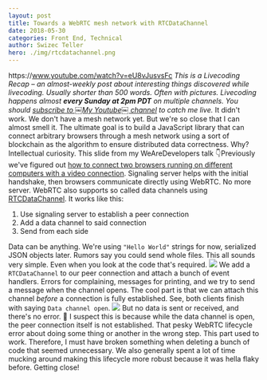 ```yaml
---
layout: post
title: Towards a WebRTC mesh network with RTCDataChannel
date: 2018-05-30
categories: Front End, Technical
author: Swizec Teller
hero: ./img/rtcdatachannel.png
---
```


https&#x3A;//www.youtube.com/watch?v=eU8vJusvsFc _This is a Livecoding Recap – an almost-weekly post about interesting things discovered while livecoding. Usually shorter than 500 words. Often with pictures. Livecoding happens almost **every Sunday at 2pm PDT** on multiple channels. You should [subscribe to ￼My Youtube￼ channel](https://www.youtube.com/user/theswizec) to catch me live._ It didn't work. We don't have a mesh network yet. But we're so close that I can almost smell it. The ultimate goal is to build a JavaScript library that can connect arbitrary browsers through a mesh network using a sort of blockchain as the algorithm to ensure distributed data correctness. Why? Intellectual curiosity. This slide from my WeAreDevelopers talk 👇Previously we've figured out [how to connect two browsers running on different computers with a video connection](https://swizec.com/blog/learning-webrtc-peer-peer-communication-connecting-browsers-different-devices/swizec/8383). Signaling server helps with the initial handshake, then browsers communicate directly using WebRTC. No more server. WebRTC also supports so called data channels using [RTCDataChannel](https://developer.mozilla.org/en-US/docs/Web/API/RTCDataChannel). It works like this:

1.  Use signaling server to establish a peer connection
2.  Add a data channel to said connection
3.  Send from each side

Data can be anything. We're using `"Hello World"` strings for now, serialized JSON objects later. Rumors say you could send whole files. This all sounds very simple. Even when you look at the code that's required. ![](./img/rtcdatachannel.png) We add a `RTCDataChannel` to our peer connection and attach a bunch of event handlers. Errors for complaining, messages for printing, and we try to send a message when the channel opens. The cool part is that we can attach this channel _before_ a connection is fully established. See, both clients finish with saying `Data channel open`. ![](./img/datachannelopen.gif) But no data is sent or received, and there's no error. 🧐 I suspect this is because while the data channel is open, the peer connection itself is not established. That pesky WebRTC lifecycle error about doing some thing or another in the wrong step. This part used to work. Therefore, I must have broken something when deleting a bunch of code that seemed unnecessary. We also generally spent a lot of time mucking around making this lifecycle more robust because it was hella flaky before. Getting close!
